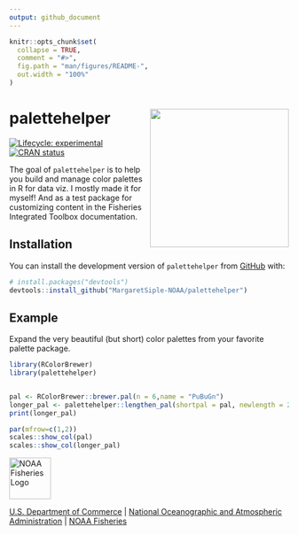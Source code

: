 ```yaml
---
output: github_document
---
```


<!-- README.md is generated from README.Rmd. Please edit that file -->


```r
knitr::opts_chunk$set(
  collapse = TRUE,
  comment = "#>",
  fig.path = "man/figures/README-",
  out.width = "100%"
)
```
# palettehelper <img src="man/figures/logo.png" align="right" width=250 />

<!-- badges: start -->
[![Lifecycle: experimental](https://img.shields.io/badge/lifecycle-experimental-orange.svg)](https://lifecycle.r-lib.org/articles/stages.html#experimental)
[![CRAN status](https://www.r-pkg.org/badges/version/palettehelper)](https://CRAN.R-project.org/package=palettehelper)
<!-- badges: end -->

The goal of `palettehelper` is to help you build and manage color palettes in R for data viz. I mostly made it for myself! And as a test package for customizing content in the Fisheries Integrated Toolbox documentation.

## Installation

You can install the development version of `palettehelper` from [GitHub](https://github.com/) with:

``` r
# install.packages("devtools")
devtools::install_github("MargaretSiple-NOAA/palettehelper")
```

## Example

Expand the very beautiful (but short) color palettes from your favorite palette package.

```r
library(RColorBrewer)
library(palettehelper)


pal <- RColorBrewer::brewer.pal(n = 6,name = "PuBuGn")
longer_pal <- palettehelper::lengthen_pal(shortpal = pal, newlength = 20)
print(longer_pal)

par(mfrow=c(1,2))
scales::show_col(pal)
scales::show_col(longer_pal)
```

<img src="https://raw.githubusercontent.com/nmfs-fish-tools/nmfspalette/main/man/figures/noaa-fisheries-rgb-2line-horizontal-small.png" height="75" alt="NOAA Fisheries Logo">

[U.S. Department of Commerce](https://www.commerce.gov/) | [National Oceanographic and Atmospheric Administration](https://www.noaa.gov) | [NOAA Fisheries](https://www.fisheries.noaa.gov/)
